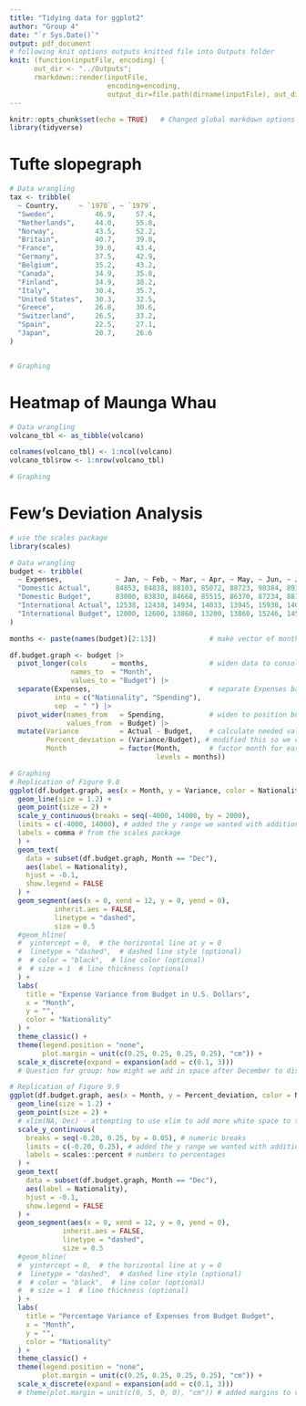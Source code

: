 ```yaml
---
title: "Tidying data for ggplot2"
author: "Group 4"
date: "`r Sys.Date()`"
output: pdf_document
# following knit options outputs knitted file into Outputs folder
knit: (function(inputFile, encoding) {
      out_dir <- "../Outputs";
      rmarkdown::render(inputFile,
                        encoding=encoding,
                        output_dir=file.path(dirname(inputFile), out_dir))})
---
```


```r
knitr::opts_chunk$set(echo = TRUE)   # Changed global markdown options to echo = TRUE
library(tidyverse)
```

# Tufte slopegraph

```r
# Data wrangling
tax <- tribble(
  ~ Country,     ~ `1970`, ~ `1979`,
  "Sweden",          46.9,     57.4,
  "Netherlands",     44.0,     55.8,
  "Norway",          43.5,     52.2,
  "Britain",         40.7,     39.0,
  "France",          39.0,     43.4,
  "Germany",         37.5,     42.9,
  "Belgium",         35.2,     43.2,
  "Canada",          34.9,     35.8,
  "Finland",         34.9,     38.2,
  "Italy",           30.4,     35.7,
  "United States",   30.3,     32.5,
  "Greece",          26.8,     30.6,
  "Switzerland",     26.5,     33.2,
  "Spain",           22.5,     27.1,
  "Japan",           20.7,     26.6
)


# Graphing


```


# Heatmap of Maunga Whau

```r
# Data wrangling
volcano_tbl <- as_tibble(volcano)

colnames(volcano_tbl) <- 1:ncol(volcano) 
volcano_tbl$row <- 1:nrow(volcano_tbl)

# Graphing

```


# Few's Deviation Analysis

```r
# use the scales package
library(scales)

# Data wrangling
budget <- tribble(
  ~ Expenses,             ~ Jan, ~ Feb, ~ Mar, ~ Apr, ~ May, ~ Jun, ~ Jul, ~ Aug, ~ Sep, ~ Oct, ~ Nov, ~ Dec,
  "Domestic Actual",      84853, 84838, 88103, 85072, 88723, 90384, 89374, 95273, 94239, 92394, 96934, 105034,
  "Domestic Budget",      83000, 83830, 84668, 85515, 86370, 87234, 88106, 88987, 89877, 90776, 91684, 92600,
  "International Actual", 12538, 12438, 14934, 14033, 13945, 15938, 14086, 15934, 13945, 17338, 19384, 22394,
  "International Budget", 12000, 12600, 13860, 13200, 13860, 15246, 14520, 15246, 16771, 15972, 16771, 18448
)

months <- paste(names(budget)[2:13])             # make vector of months

df.budget.graph <- budget |> 
  pivot_longer(cols      = months,               # widen data to consolidate months
               names_to  = "Month", 
               values_to = "Budget") |> 
  separate(Expenses,                             # separate Expenses based on space
           into = c("Nationality", "Spending"),
           sep  = " ") |> 
  pivot_wider(names_from   = Spending,           # widen to position budget amounts
              values_from  = Budget) |> 
  mutate(Variance          = Actual - Budget,    # calculate needed values
         Percent_deviation = (Variance/Budget), # modified this so we could display the % sign easily in the graph
         Month             = factor(Month,       # factor month for easy graphing
                                    levels = months)) 

# Graphing
# Replication of Figure 9.8
ggplot(df.budget.graph, aes(x = Month, y = Variance, color = Nationality, group = Nationality)) +
  geom_line(size = 1.2) +
  geom_point(size = 2) +
  scale_y_continuous(breaks = seq(-4000, 14000, by = 2000),
  limits = c(-4000, 14000), # added the y range we wanted with addition of limits
  labels = comma # from the scales package
  ) +
  geom_text(
    data = subset(df.budget.graph, Month == "Dec"),
    aes(label = Nationality),
    hjust = -0.1,
    show.legend = FALSE
  ) +
  geom_segment(aes(x = 0, xend = 12, y = 0, yend = 0),
           inherit.aes = FALSE,
           linetype = "dashed",
           size = 0.5
  #geom_hline(
  #  yintercept = 0,  # the horizontal line at y = 0
  #  linetype = "dashed",  # dashed line style (optional)
  #  # color = "black",  # line color (optional)
  #  # size = 1  # line thickness (optional)
  ) +
  labs(
    title = "Expense Variance from Budget in U.S. Dollars",
    x = "Month",
    y = "",
    color = "Nationality"
  ) +
  theme_classic() +
  theme(legend.position = "none", 
        plot.margin = unit(c(0.25, 0.25, 0.25, 0.25), "cm")) +
  scale_x_discrete(expand = expansion(add = c(0.1, 3)))
  # Question for group: how might we add in space after December to display the labels?

# Replication of Figure 9.9
ggplot(df.budget.graph, aes(x = Month, y = Percent_deviation, color = Nationality, group = Nationality)) +
  geom_line(size = 1.2) +
  geom_point(size = 2) +
  # xlim(NA, Dec) - attempting to use xlim to add more white space to the x axis
  scale_y_continuous(
    breaks = seq(-0.20, 0.25, by = 0.05), # numeric breaks
    limits = c(-0.20, 0.25), # added the y range we wanted with addition of limits
    labels = scales::percent # numbers to percentages
  ) +
  geom_text(
    data = subset(df.budget.graph, Month == "Dec"),
    aes(label = Nationality),
    hjust = -0.1,
    show.legend = FALSE
  ) +
  geom_segment(aes(x = 0, xend = 12, y = 0, yend = 0),
             inherit.aes = FALSE,
             linetype = "dashed",
             size = 0.5
  #geom_hline(
  #  yintercept = 0,  # the horizontal line at y = 0
  #  linetype = "dashed",  # dashed line style (optional)
  #  # color = "black",  # line color (optional)
  #  # size = 1  # line thickness (optional)
  ) +
  labs(
    title = "Percentage Variance of Expenses from Budget Budget",
    x = "Month",
    y = "",
    color = "Nationality"
  ) +
  theme_classic() +
  theme(legend.position = "none", 
        plot.margin = unit(c(0.25, 0.25, 0.25, 0.25), "cm")) +
  scale_x_discrete(expand = expansion(add = c(0.1, 3)))
  # theme(plot.margin = unit(c(0, 5, 0, 0), "cm")) # added margins to view labels - this didn't work but we left it in
```
